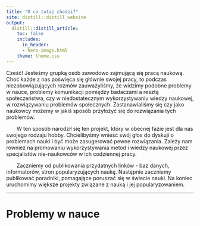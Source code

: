 ```yaml
---
title: "O co tutaj chodzi?"
site: distill::distill_website
output:
  distill::distill_article:
    toc: false
    includes:
      in_header:
      - hero-image.html
    theme: theme.css
---
```


<span> Cześć! Jesteśmy grupką osób zawodowo zajmującą się pracą naukową. Choć każde z nas poświęca się głównie swojej pracy, to podczas niezobowiązujących rozmów zauważyliśmy, że widzimy podobne problemy w nauce, problemy komunikacji pomiędzy badaczami a resztą społeczeństwa, czy w niedostatecznym wykorzystywaniu wiedzy naukowej, w rozwiązywaniu problemów społecznych. Zastanawialiśmy się czy jako naukowcy możemy w jakiś sposób przyłożyć się do rozwiązania tych problemów. </span>

<span style="margin-left:2em"> W ten sposób narodził się ten projekt, który w obecnej fazie jest dla nas swojego rodzaju hobby. 
Chcielibyśmy wnieść swój głos do dyskuji o problemach nauki i być może zasugerować pewne rozwiązania. Zależy nam również na promowaniu wykorzystywania metod i wiedzy naukowej przez specjalistów nie-naukowców w ich codziennej pracy.  

<span style="margin-left:2em">Zaczniemy od publikowania przydatnych linków - baz danych, informatorów, stron popularyzujących naukę. Następnie zaczniemy publikować poradniki, pomagające poruszać się w świecie nauki. Na koniec uruchomimy większe projekty związane z nauką i jej popularyzowaniem.
 </span>


---
 
# Problemy w nauce